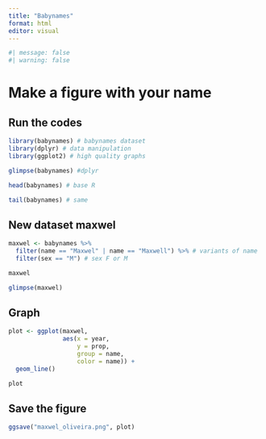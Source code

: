 ```yaml
---
title: "Babynames"
format: html
editor: visual
---
```


```r
#| message: false
#| warning: false
```


# Make a figure with your name


## Run the codes


```r
library(babynames) # babynames dataset
library(dplyr) # data manipulation
library(ggplot2) # high quality graphs
```


```r
glimpse(babynames) #dplyr
```

```r
head(babynames) # base R
```


```r
tail(babynames) # same
```


## New dataset **maxwel**

```r
maxwel <- babynames %>%
  filter(name == "Maxwel" | name == "Maxwell") %>% # variants of name
  filter(sex == "M") # sex F or M
```


```r
maxwel
```


```r
glimpse(maxwel)
```

## Graph

```r
plot <- ggplot(maxwel, 
               aes(x = year, 
                   y = prop, 
                   group = name, 
                   color = name)) + 
  geom_line()  
```


```r
plot
```

## Save the figure

```r
ggsave("maxwel_oliveira.png", plot)
```


